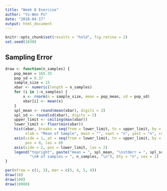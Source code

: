 ```yaml
---
title: "Week 8 Exercise"
author: "Yu-Wen Pu"
date: "2018-04-17"
output: html_document
---
```


```r
knitr::opts_chunk$set(results = "hold", fig.retina = 2)
set.seed(1830)
```

## Sampling Error

```r
draw <- function(n_samples) {
    pop_mean = 165.35
    pop_sd = 8.37
    sample_size = 15
    xbar <- numeric(length = n_samples)
    for (i in 1:n_samples) {
        x <- rnorm(n = sample_size, mean = pop_mean, sd = pop_sd)
        xbar[i] <- mean(x)
    }
    spl_mean <- round(mean(xbar), digits = 2)
    spl_sd <- round(sd(xbar), digits = 2)
    upper_limit <- ceiling(max(xbar))
    lower_limit <- floor(min(xbar))
    hist(xbar, breaks = seq(from = lower_limit, to = upper_limit, by = 1),
         xlab = "Mean of Sample", main = "", xaxt = "n", yaxt = "n", col = "red")
    axis(side = 1, at = seq(from = lower_limit, to = upper_limit, by = 5),
         pos = 0, las = 0)
    axis(side = 2, pos = lower_limit, las = 2)
    legend("topright", paste("mean = ", spl_mean, "\nstderr = ", spl_sd,
           "\n# of samples = ", n_samples, "\n"), bty = "n", cex = 1)
}
```

```r
par(mfrow = c(1, 3), mar = c(5, 4, 5, 4))
draw(10)
draw(100)
draw(10000)
```
